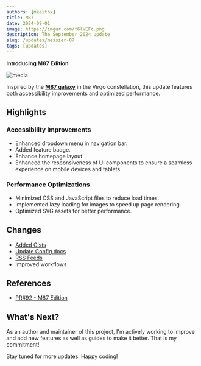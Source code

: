 ```yaml
---
authors: [mkeithx]
title: M87
date: 2024-09-01
image: https://imgur.com/f6lVEFc.png
description: The September 2024 update
slug: /updates/messier-87
tags: [updates]
---
```


**Introducing M87 Edition**


![media](https://imgur.com/f6lVEFc.png)


<!-- truncate -->


Inspired by the [**M87 galaxy**](https://en.wikipedia.org/wiki/Messier_87) in the Virgo constellation, this update features both accessibility improvements and optimized performance.

 

## Highlights
### Accessibility Improvements

- Enhanced dropdown menu in navigation bar.
- Added feature badge.
- Enhance homepage layout
- Enhanced the responsiveness of UI components to ensure a seamless experience on mobile devices and tablets.

### Performance Optimizations

- Minimized CSS and JavaScript files to reduce load times.
- Implemented lazy loading for images to speed up page rendering.
- Optimized SVG assets for better performance.

## Changes

- [Added Gists](/docs/gists)
- [Update Config docs](#)
- [RSS Feeds](https://mkeithx.pages.dev/blog/rss.xml)
- Improved workflows

## References

- [PR#92 - M87 Edition](https://github.com/mkeithX/mkeithx.github.io/pull/92)

## What's Next?

As an author and maintainer of this project, I'm actively working to improve and add new features as well as guides to make it better. That is my commitment!


Stay tuned for more updates. Happy coding!
